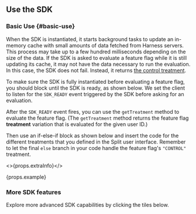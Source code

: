 ## Use the SDK

### Basic Use {#basic-use}

When the SDK is instantiated, it starts background tasks to update an in-memory cache with small amounts of data fetched from Harness servers. This process may take up to a few hundred milliseconds depending on the size of the data. If the SDK is asked to evaluate a feature flag while it is still updating its cache, it may not have the data necessary to run the evaluation. In this case, the SDK does not fail. Instead, it returns [the control treatment](https://help.split.io/hc/en-us/articles/360020528072-Control-treatment).

To make sure the SDK is fully instantiated before evaluating a feature flag, you should block until the SDK is ready, as shown below. We set the client to listen for the `SDK_READY` event triggered by the SDK before asking for an evaluation.

After the `SDK_READY` event fires, you can use the `getTreatment` method to evaluate the feature flag. (The `getTreatment` method returns the feature flag **treatment** variation that is evaluated for the given user ID.)

Then use an if-else-if block as shown below and insert the code for the different treatments that you defined in the Split user interface. Remember to let the final `else` branch in your code handle the feature flag's `"CONTROL"` treatment.

<>{props.extraInfo}</>

<div>{props.example}</div>

### More SDK features

Explore more advanced SDK capabilities by clicking the tiles below.